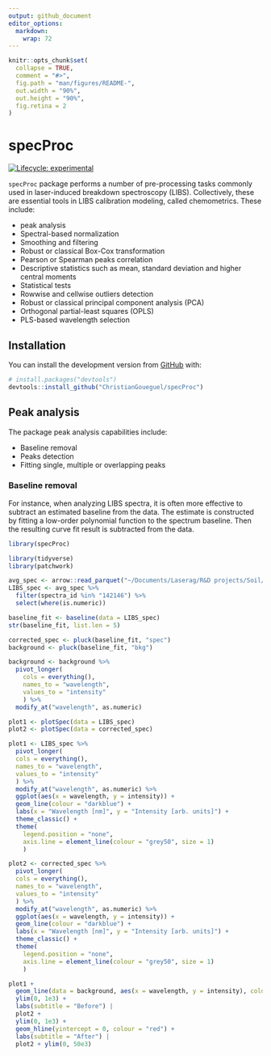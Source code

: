 ```yaml
---
output: github_document
editor_options: 
  markdown: 
    wrap: 72
---
```


<!-- README.md is generated from README.Rmd. Please edit that file -->

```r
knitr::opts_chunk$set(
  collapse = TRUE,
  comment = "#>",
  fig.path = "man/figures/README-",
  out.width = "90%",
  out.height = "90%",
  fig.retina = 2
)
```

# specProc

<!-- badges: start -->

[![Lifecycle: experimental](https://img.shields.io/badge/lifecycle-experimental-orange.svg)](https://lifecycle.r-lib.org/articles/stages.html#experimental)
<!-- badges: end -->

`specProc` package performs a number of pre-processing tasks commonly used in laser-induced breakdown spectroscopy (LIBS). Collectively, these are essential tools in LIBS calibration modeling, called chemometrics. These include:

-   peak analysis
-   Spectral-based normalization 
-   Smoothing and filtering
-   Robust or classical Box-Cox transformation 
-   Pearson or Spearman peaks correlation
-   Descriptive statistics such as mean, standard deviation and higher
    central moments 
-   Statistical tests
-   Rowwise and cellwise outliers detection
-   Robust or classical principal component analysis (PCA)
-   Orthogonal partial-least squares (OPLS)
-   PLS-based wavelength selection


## Installation

You can install the development version from
[GitHub](https://github.com/) with:

``` r
# install.packages("devtools")
devtools::install_github("ChristianGoueguel/specProc")
```

## Peak analysis

The package peak analysis capabilities include:

-   Baseline removal
-   Peaks detection
-   Fitting single, multiple or overlapping peaks

### Baseline removal

For instance, when analyzing LIBS spectra, it is often more effective to subtract an estimated baseline from the data. The estimate is constructed by fitting a low-order polynomial function to the spectrum baseline. Then the resulting curve fit result is subtracted from the data.

```r
library(specProc)
```

```r
library(tidyverse)
library(patchwork)
```

```r
avg_spec <- arrow::read_parquet("~/Documents/Laserag/R&D projects/Soil/Eurofins/SOC/processed data/avg_spec")
LIBS_spec <- avg_spec %>%
  filter(spectra_id %in% "142146") %>%
  select(where(is.numeric))
```

```r
baseline_fit <- baseline(data = LIBS_spec)
str(baseline_fit, list.len = 5)  
```

```r
corrected_spec <- pluck(baseline_fit, "spec")
background <- pluck(baseline_fit, "bkg")
```

```r
background <- background %>%
  pivot_longer(
    cols = everything(), 
    names_to = "wavelength",
    values_to = "intensity"
    ) %>%
  modify_at("wavelength", as.numeric)
```

```r
plot1 <- plotSpec(data = LIBS_spec)
plot2 <- plotSpec(data = corrected_spec)
```

```r
plot1 <- LIBS_spec %>%
  pivot_longer(
  cols = everything(),
  names_to = "wavelength", 
  values_to = "intensity"
  ) %>%
  modify_at("wavelength", as.numeric) %>%
  ggplot(aes(x = wavelength, y = intensity)) +
  geom_line(colour = "darkblue") +
  labs(x = "Wavelength [nm]", y = "Intensity [arb. units]") +
  theme_classic() +
  theme(
    legend.position = "none", 
    axis.line = element_line(colour = "grey50", size = 1)
    )

plot2 <- corrected_spec %>%
  pivot_longer(
  cols = everything(),
  names_to = "wavelength", 
  values_to = "intensity"
  ) %>%
  modify_at("wavelength", as.numeric) %>%
  ggplot(aes(x = wavelength, y = intensity)) +
  geom_line(colour = "darkblue") +
  labs(x = "Wavelength [nm]", y = "Intensity [arb. units]") +
  theme_classic() +
  theme(
    legend.position = "none", 
    axis.line = element_line(colour = "grey50", size = 1)
    )
```

```r
plot1 + 
  geom_line(data = background, aes(x = wavelength, y = intensity), colour = "red") +
  ylim(0, 1e3) +
  labs(subtitle = "Before") | 
  plot2 + 
  ylim(0, 1e3) + 
  geom_hline(yintercept = 0, colour = "red") +
  labs(subtitle = "After") |
  plot2 + ylim(0, 50e3)
```



